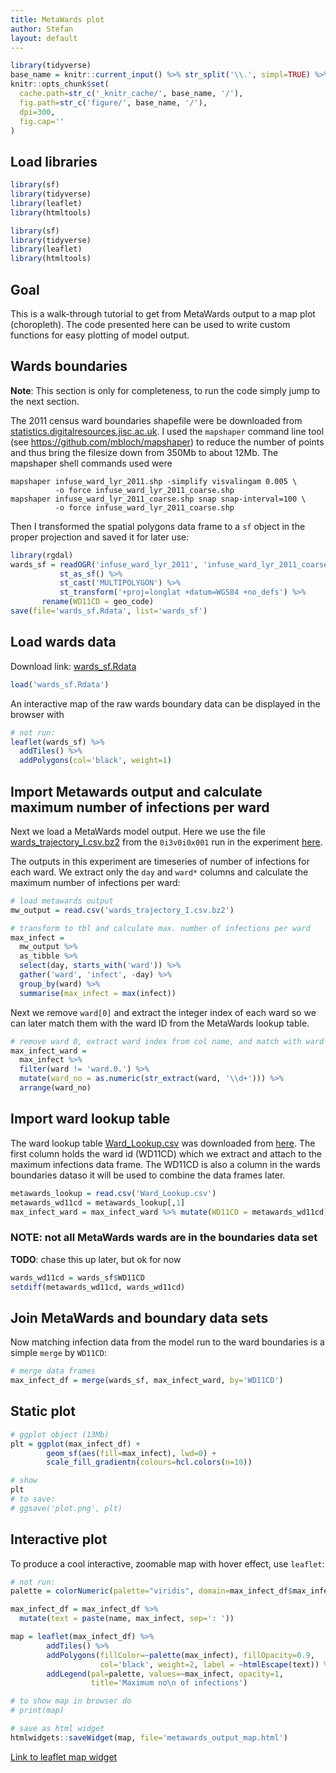 ```yaml
---
title: MetaWards plot
author: Stefan
layout: default
---
```



```r
library(tidyverse)
base_name = knitr::current_input() %>% str_split('\\.', simpl=TRUE) %>% `[`(1)
knitr::opts_chunk$set(
  cache.path=str_c('_knitr_cache/', base_name, '/'),
  fig.path=str_c('figure/', base_name, '/'),
  dpi=300,
  fig.cap=''
)
```

## Load libraries

```r
library(sf)
library(tidyverse)
library(leaflet)
library(htmltools)
```
```r
library(sf)
library(tidyverse)
library(leaflet)
library(htmltools)
```



## Goal

This is a walk-through tutorial to get from MetaWards output to a map plot
(choropleth). The code presented here can be used to write custom functions for
easy plotting of model output.



## Wards boundaries

**Note**: This section is only for completeness, to run the code simply jump to
the next section. 

The 2011 census ward boundaries shapefile were be downloaded from 
[statistics.digitalresources.jisc.ac.uk](https://www.statistics.digitalresources.jisc.ac.uk/dataset/2011-census-geography-boundaries-wards-and-electoral-divisions).
I used the `mapshaper` command line tool (see <https://github.com/mbloch/mapshaper>) to reduce the number of points and thus bring the filesize down from 350Mb to about 12Mb. The mapshaper shell commands used were 

```shell
mapshaper infuse_ward_lyr_2011.shp -simplify visvalingam 0.005 \
          -o force infuse_ward_lyr_2011_coarse.shp
mapshaper infuse_ward_lyr_2011_coarse.shp snap snap-interval=100 \
          -o force infuse_ward_lyr_2011_coarse.shp
```

Then I transformed the spatial polygons data frame to a `sf` object in the proper projection and saved it for later use:


```r
library(rgdal)
wards_sf = readOGR('infuse_ward_lyr_2011', 'infuse_ward_lyr_2011_coarse') %>%
           st_as_sf() %>%
           st_cast('MULTIPOLYGON') %>%
           st_transform('+proj=longlat +datum=WGS84 +no_defs') %>%
	   rename(WD11CD = geo_code)
save(file='wards_sf.Rdata', list='wards_sf')
```


## Load wards data

Download link: [wards_sf.Rdata]({{ base.url }}/vignettes/wards_sf.Rdata')

```r
load('wards_sf.Rdata')
```

An interactive map of the raw wards boundary data can be displayed in the
browser with

```r
# not run:
leaflet(wards_sf) %>% 
  addTiles() %>% 
  addPolygons(col='black', weight=1)
```


## Import Metawards output and calculate maximum number of infections per ward

Next we load a MetaWards model output. Here we use the file
[wards_trajectory_I.csv.bz2]({{ site.baseurl
}}/vignettes/wards_trajectory_I.csv.bz2) from the `0i3v0i0x001` run in the
experiment
[here](https://github.com/UQ4covid/uq4covid/tree/master/ensembles/metawards/output).

The outputs in this experiment are timeseries of number of infections for each
ward. We extract only the `day` and `ward*` columns and calculate the maximum
number of infections per ward:

```r
# load metawards output 
mw_output = read.csv('wards_trajectory_I.csv.bz2')

# transform to tbl and calculate max. number of infections per ward
max_infect = 
  mw_output %>% 
  as_tibble %>%
  select(day, starts_with('ward')) %>%
  gather('ward', 'infect', -day) %>%
  group_by(ward) %>%
  summarise(max_infect = max(infect))
```

Next we remove `ward[0]` and extract the integer index of each ward so we can
later match them with the ward ID from the MetaWards lookup table.

```r
# remove ward 0, extract ward index from col name, and match with ward id
max_infect_ward =
  max_infect %>%
  filter(ward != 'ward.0.') %>%
  mutate(ward_no = as.numeric(str_extract(ward, '\\d+'))) %>%
  arrange(ward_no)
```


## Import ward lookup table

The ward lookup table [Ward_Lookup.csv]({{ site.baseurl
}}/vignettes/Ward_Lookup.csv) was downloaded from
[here](https://github.com/metawards/MetaWardsData/blob/master/model_data/2011Data/Ward_Lookup.csv).
The first column holds the ward id (WD11CD) which we extract and attach to the
maximum infections data frame. The WD11CD is also a column in the wards
boundaries dataso it will be used to combine the data frames later. 


```r
metawards_lookup = read.csv('Ward_Lookup.csv')
metawards_wd11cd = metawards_lookup[,1]
max_infect_ward = max_infect_ward %>% mutate(WD11CD = metawards_wd11cd)
```

### NOTE: not all MetaWards wards are in the boundaries data set

**TODO**: chase this up later, but ok for now

```r
wards_wd11cd = wards_sf$WD11CD
setdiff(metawards_wd11cd, wards_wd11cd)
```


## Join MetaWards and boundary data sets 

Now matching infection data from the model run to the ward boundaries is a
simple `merge` by `WD11CD`:

```r
# merge data frames
max_infect_df = merge(wards_sf, max_infect_ward, by='WD11CD')
```


## Static plot 


```r
# ggplot object (13Mb)
plt = ggplot(max_infect_df) + 
        geom_sf(aes(fill=max_infect), lwd=0) + 
        scale_fill_gradientn(colours=hcl.colors(n=10))
```

```r
# show
plt
# to save:
# ggsave('plot.png', plt)
```


## Interactive plot

To produce a cool interactive, zoomable map with hover effect, use
`leaflet`:

```r
# not run:
palette = colorNumeric(palette="viridis", domain=max_infect_df$max_infect)

max_infect_df = max_infect_df %>%
  mutate(text = paste(name, max_infect, sep=': '))

map = leaflet(max_infect_df) %>% 
        addTiles() %>% 
        addPolygons(fillColor=~palette(max_infect), fillOpacity=0.9, 
                    col='black', weight=2, label = ~htmlEscape(text)) %>% 
        addLegend(pal=palette, values=~max_infect, opacity=1, 
                  title='Maximum no\n of infections')

# to show map in browser do
# print(map)

# save as html widget
htmlwidgets::saveWidget(map, file='metawards_output_map.html')
```

[Link to leaflet map widget]({{ base.url }}/vignettes/metawards_output_map.html)



